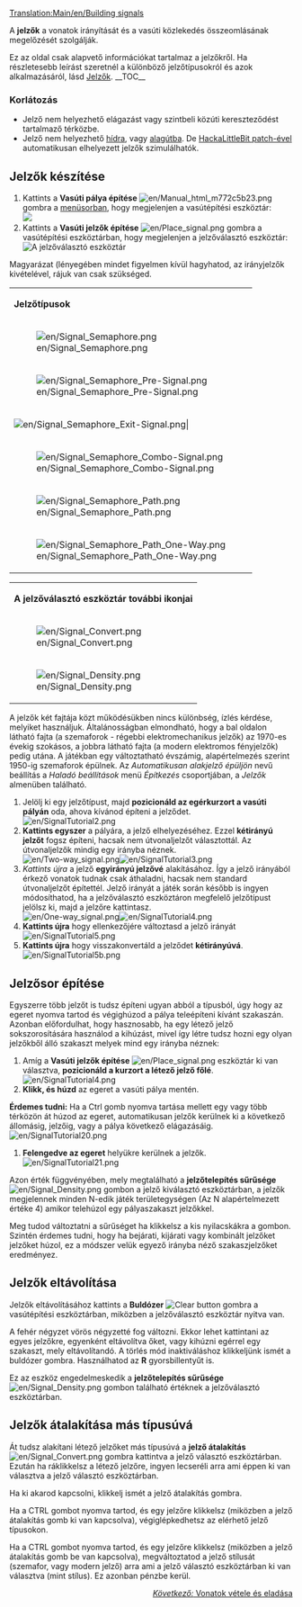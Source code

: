 [[Translation:Main/en/Building signals]]

{{hu/Oktatás}}

A '''jelzők'''  a vonatok irányítását és a vasúti közlekedés összeomlásának megelőzését szolgálják.

Ez az oldal csak alapvető információkat tartalmaz a jelzőkről. Ha részletesebb leírást szeretnél a különböző jelzőtípusokról és azok alkalmazásáról, lásd [[Main/hu/Jelzők|Jelzők]].
__TOC__
===Korlátozás===
* Jelző nem helyezhető elágazást vagy szintbeli közúti kereszteződést tartalmaző térközbe.
* Jelző nem helyezhető [[Main/hu/Hidak|hídra]], vagy [[Main/hu/Alagutak|alagútba]]. De [[Archive/en/HackaLittleBit/Tunnel Signals|HackaLittleBit patch-ével]] automatikusan elhelyezett jelzők szimulálhatók.

== Jelzők készítése ==
#Kattints a '''Vasúti pálya építése''' [[File:en/Manual html m772c5b23.png]] gombra a [[Main/en/Game interface#The Menu bar|menüsorban]], hogy megjelenjen a vasútépítési eszköztár:<br/>[[File:hu/Railroad Construction.png|none|frame|]]
#Kattints a '''Vasúti jelzők építése''' [[File:en/Place signal.png]] gombra a vasútépítési eszköztárban, hogy megjelenjen a jelzőválasztó eszköztár:<br/>[[File:hu/Signal Selection.png|none|frame|A jelzőválasztó eszköztár]]

Magyarázat (lényegében mindet figyelmen kívül hagyhatod, az irányjelzők kivételével, rájuk van csak szükséged.
{|
|colspan=3|'''Jelzőtípusok'''

|-
|[[File:en/Signal Semaphore.png]]
|[[File:en/Signal Electric.png]]
|[[Main/en/Jelzők/Hu#Szakaszjelzők|Szakaszjelző]] (a játékban: normál jelző)
|-
|[[File:en/Signal Semaphore Pre-Signal.png]]
|[[File:en/Signal Electric Pre-Signal.png]]
|[[Main/en/Jelzők/Hu#Bejárati előjelző|Bejárati előjelző]] (a játékban: bejárati jelző)
|-
|[[File:en/Signal Semaphore Exit-Signal.png]]|
|[[File:en/Signal Electric Exit-Signal.png]]
|[[Main/en/Jelzők/Hu#Kijárati jelző|Kijárati jelző]]
|-
|[[File:en/Signal Semaphore Combo-Signal.png]]
|[[File:en/Signal Electric Combo-Signal.png]]
|[[Main/en/Jelzők/Hu#Kombinált jelző|Kombinált jelző]]
|-
|[[File:en/Signal Semaphore Path.png]]
|[[File:en/Signal Electric Path.png]]
|[[Main/en/Jelzők/Hu#Útvonaljelzők|Standard útvonaljelző]] (a játékban: irányjelző) (ha a vonat hátulról közelíti meg, áthaladhat rajta, a jelzését figyelmen kívül hagyva)
|-
|[[File:en/Signal Semaphore Path One-Way.png]]
|[[File:en/Signal Electric Path.png]]
|[[Main/en/Jelzők/Hu#Útvonaljelzők|Egyirányú útvonaljelző (a játékban: egyirányú irányjelző)]] (ha a vonat a másik irányból közelíti meg, áthaladása nem lehetséges)
|}
{|
|colspan=2|'''A jelzőválasztó eszköztár további ikonjai'''

|-
|[[File:en/Signal Convert.png]]|| Jelzőátalakító eszköz - a ''pályán'' található jelző típusát átalakítja a jelzőkezelőn kiválasztottra. Lásd [[Main/en/Jelzők építése/Hu#Jelzők átalakítása más típusúvá|Jelzők építése]]
|-
|[[File:en/Signal Density.png]]|| Jelzősűrűség eszköz - azt állítja be, milyen közel kerülnek a jelzők automatikus építése során Lásd [[Main/en/Jelzők építése/Hu#Jelzősor építése|Jelzők építése]]
|}

A jelzők két fajtája közt működésükben nincs különbség, ízlés kérdése, melyiket használjuk. Általánosságban elmondható, hogy a bal oldalon látható fajta (a szemaforok - régebbi elektromechanikus jelzők) az 1970-es évekig szokásos, a jobbra látható fajta (a modern elektromos fényjelzők) pedig utána. A játékban egy változtatható évszámig, alapértelmezés szerint 1950-ig szemaforok épülnek. Az ''Automatikusan alakjelző épüljön'' nevű beállítás a ''Haladó beállítások'' menü ''Építkezés'' csoportjában, a ''Jelzők'' almenüben található.

#Jelölj ki egy jelzőtípust, majd '''pozicionáld az egérkurzort a vasúti pályán''' oda, ahova kívánod építeni a jelződet.<br/>[[File:en/SignalTutorial2.png|none|frame]]
#'''Kattints egyszer''' a pályára, a jelző elhelyezéséhez. Ezzel '''kétirányú jelzőt''' fogsz építeni, hacsak nem útvonaljelzőt választottál. Az útvonaljelzők mindig egy irányba néznek.<br/>[[File:en/Two-way signal.png|frame|left]][[File:en/SignalTutorial3.png|none|frame]]
#''Kattints újra'' a jelző '''egyirányú jelzővé''' alakításához. Így a jelző irányából érkező vonatok tudnak csak áthaladni, hacsak nem standard útvonaljelzőt építettél. Jelző irányát a játék során később is ingyen módosíthatod, ha a jelzőválasztó eszköztáron megfelelő jelzőtípust jelölsz ki, majd a jelzőre kattintasz.<br/>[[File:en/One-way signal.png|frame|left]][[File:en/SignalTutorial4.png|none|frame]]
#'''Kattints újra''' hogy ellenkezőjére változtasd a jelző irányát<br/>[[File:en/SignalTutorial5.png|none|frame]]
#'''Kattints újra''' hogy visszakonvertáld a jelződet '''kétirányúvá'''.<br/>[[File:en/SignalTutorial5b.png|none|frame]]

== Jelzősor építése ==
Egyszerre több jelzőt is tudsz építeni ugyan abból a típusból, úgy hogy az egeret nyomva tartod és végighúzod a pálya teleépíteni kívánt szakaszán. Azonban előfordulhat, hogy hasznosabb, ha egy létező jelző sokszorosítására használod a kihúzást, mivel így létre tudsz hozni egy olyan jelzőkből álló szakaszt melyek mind egy irányba néznek:
#Amíg a '''Vasúti jelzők építése''' [[File:en/Place signal.png]] eszköztár ki van választva, '''pozicionáld a kurzort a létező jelző főlé'''.<br/>[[File:en/SignalTutorial4.png|none|frame]]
#'''Klikk, és húzd''' az egeret a vasúti pálya mentén.
'''Érdemes tudni:''' Ha a Ctrl gomb nyomva tartása mellett egy vagy több térközön át húzod az egeret, automatikusan jelzők kerülnek ki a következő állomásig, jelzőig, vagy a pálya következő elágazásáig.
<br/>[[File:en/SignalTutorial20.png|none|frame]]
#'''Felengedve az egeret''' helyükre kerülnek a jelzők.<br/>[[File:en/SignalTutorial21.png|none|frame]]

Azon érték függvényében, mely megtalálható a '''jelzőtelepítés sűrűsége''' [[File:en/Signal Density.png]] gombon a jelző kiválasztó eszköztárban, a jelzők megjelennek minden N-edik játék területegységen (Az N alapértelmezett értéke 4) amikor telehúzol egy pályaszakaszt jelzőkkel.

Meg tudod változtatni a sűrűséget ha klikkelsz a kis nyilacskákra a gombon. Szintén érdemes tudni, hogy ha bejárati, kijárati vagy kombinált jelzőket jelzőket húzol, ez a módszer velük egyező irányba néző szakaszjelzőket eredményez.

== Jelzők eltávolítása ==
Jelzők eltávolításához kattints a '''Buldózer''' [[File:en/Toggle clear active.png|Clear button]] gombra a vasútépítési eszköztárban, miközben a jelzőválasztó eszköztár nyitva van.

A fehér négyzet vörös négyzetté fog változni. Ekkor lehet kattintani az egyes jelzőkre, egyenként eltávolítva őket, vagy kihúzni egérrel egy szakaszt, mely eltávolítandó. A törlés mód inaktiváláshoz klikkeljünk ismét a buldózer gombra. Használhatod az '''R''' gyorsbillentyűt is.

Ez az eszköz engedelmeskedik a '''jelzőtelepítés sűrűsége''' [[File:en/Signal Density.png]] gombon található értéknek a jelzőválasztó eszköztárban.


== Jelzők átalakítása más típusúvá ==
Át tudsz alakítani létező jelzőket más típusúvá a '''jelző átalakítás''' [[File:en/Signal Convert.png]] gombra kattintva a jelző választó eszköztárban. Ezután ha ráklikkelsz a létező jelzőre, ingyen lecseréli arra ami éppen ki van választva a jelző választó eszköztárban.

Ha ki akarod kapcsolni, klikkelj ismét a jelző átalakítás gombra.

Ha a CTRL gombot nyomva tartod, és egy jelzőre klikkelsz (miközben a jelző átalakítás gomb ki van kapcsolva), végiglépkedhetsz az elérhető jelző típusokon.

Ha a CTRL gombot nyomva tartod, és egy jelzőre klikkelsz (miközben a jelző átalakítás gomb be van kapcsolva), megváltoztatod a jelző stílusát (szemafor, vagy modern jelző) arra ami a jelző választó eszköztárban ki van választva (mint stílus). Ez azonban pénzbe kerül.


<span style="float: right">[[Main/hu/Vonatok vétele és eladása|''Következő:'' Vonatok vétele és eladása]]